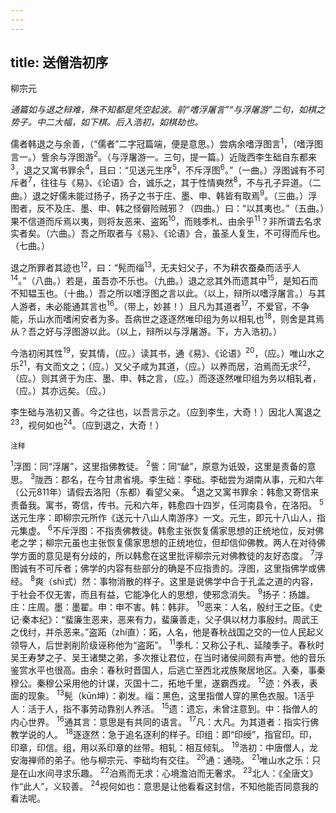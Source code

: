 ```yaml
---
---
---
```

title: 送僧浩初序
---



柳宗元

*通篇如与退之辩难，殊不知都是凭空起波。前“嗜浮屠言”“与浮屠游”二句，如棋之势子。中二大幅，如下棋。后入浩初，如棋劫也。*

儒者韩退之与余善，（“儒者”二字冠篇端，便是意思。）尝病余嗜浮图言<sup>1</sup>，（嗜浮图言一。）訾余与浮图游<sup>2</sup>。（与浮屠游一。三句，提一篇。）近陇西李生础自东都来<sup>3</sup>，退之又寓书罪余<sup>4</sup>，且曰：“见送元生序<sup>5</sup>，不斥浮图<sup>6</sup>。”（一曲。）浮图诚有不可斥者<sup>7</sup>，往往与《易》、《论语》合，诚乐之，其于性情奭然<sup>8</sup>，不与孔子异道。（二曲。）退之好儒未能过扬子，扬子之书于庄、墨、申、韩皆有取焉<sup>9</sup>。（三曲。）浮图者，反不及庄、墨、申、韩之怪僻险贼邪？（四曲。）曰：“以其夷也。”（五曲。）果不信道而斥焉以夷，则将友恶来、盗跖<sup>10</sup>，而贱季札、由余乎<sup>11</sup>？非所谓去名求实者矣。（六曲。）吾之所取者与《易》、《论语》合，虽圣人复生，不可得而斥也。（七曲。）

退之所罪者其迹也<sup>12</sup>，曰：“髡而缁<sup>13</sup>，无夫妇父子，不为耕农蚕桑而活乎人<sup>14</sup>。”（八曲。）若是，虽吾亦不乐也。（九曲。）退之忿其外而遗其中<sup>15</sup>，是知石而不知韫玉也。（十曲。）吾之所以嗜浮图之言以此。（以上，辩所以嗜浮屠言。）与其人游者，未必能通其言也<sup>16</sup>。（带上，妙甚！）且凡为其道者<sup>17</sup>，不爱官，不争能，乐山水而嗜闲安者为多。吾病世之逐逐然唯印组为务以相轧也<sup>18</sup>，则舍是其焉从？吾之好与浮图游以此。（以上，辩所以与浮屠游。下，方入浩初。）

今浩初闲其性<sup>19</sup>，安其情，（应。）读其书，通《易》、《论语》<sup>20</sup>，（应。）唯山水之乐<sup>21</sup>，有文而文之；（应。）又父子咸为其道，（应。）以养而居，泊焉而无求<sup>22</sup>，（应。）则其贤于为庄、墨、申、韩之言，（应。）而逐逐然唯印组为务以相轧者，（应。）其亦远矣。（应。）

李生础与浩初又善。今之往也，以吾言示之。（应到李生，大奇！）因北人寓退之<sup>23</sup>，视何如也<sup>24</sup>。（应到退之，大奇！）

<sup>注释</sup>

<sup>1</sup>浮图：同“浮屠”，这里指佛教徒。
<sup>2</sup>訾：同“龇”，原意为诋毁，这里是责备的意思。
<sup>3</sup>陇西：郡名，在今甘肃省境。李生础：李础。李础尝为湖南从事，元和六年（公元811年）请假去洛阳（东都）看望父亲。
<sup>4</sup>退之又寓书罪余：韩愈又寄信来责备我。寓书，寄信，传书。元和六年，韩愈四十四岁，任河南县令，在洛阳。
<sup>5</sup>送元生序：即柳宗元所作《送元十八山人南游序》一文。元生，即元十八山人，指元集虚。
<sup>6</sup>不斥浮图：不指责佛教徒。韩愈主张恢复儒家思想的正统地位，反对佛老之学；柳宗元虽也主张恢复儒家思想的正统地位，但却信仰佛教。两人在对待佛学方面的意见是有分歧的，所以韩愈在这里批评柳宗元对佛教徒的友好态度。
<sup>7</sup>浮图诚有不可斥者；佛学的内容有些部分的确是不应指贵的。浮图，这里指佛学或佛经。
<sup>8</sup>爽（shì式）然：事物消散的样子。这里是说佛学中合于孔孟之道的内容，于社会不仅无害，而且有益，它能净化人的思想，使邪念消失。
<sup>9</sup>扬子：扬雄。庄：庄周。墨：墨翟。申：申不害。韩：韩非。
<sup>10</sup>恶来：人名，殷纣王之臣。《史记·秦本纪》：“蜚廉生恶来，恶来有力，蜚廉善走，父子俱以材力事殷纣。周武王之伐纣，并杀恶来。”盗跖（zhí直）：跖，人名，他是春秋战国之交的一位人民起义领导人，后世剥削阶级诬称他为“盗跖”。
<sup>11</sup>季札：又称公子札、延陵季子。春秋时吴王寿梦之子、吴王诸樊之弟，多次推让君位，在当时诸侯间颇有声誉。他的音乐鉴赏水平也很高。由余：春秋时晋国人，后逃亡至西北戎族聚居地区。入秦，事秦穆公。秦穆公采用他的计谋，灭国十二，拓地千里，遂霸西戎。
<sup>12</sup>迹：外表，表面的现象。
<sup>13</sup>髡（kūn坤）：剃发。缁：黑色，这里指僧人穿的黑色衣服。1活乎人：活于人，指不事劳动靠别人养活。
<sup>15</sup>遗：遗忘，未曾注意到。中：指僧人的内心世界。
<sup>16</sup>通其言：意思是有共同的语言。
<sup>17</sup>凡：大凡。为其道者：指实行佛教学说的人。
<sup>18</sup>逐逐然：急于追名逐利的样子。印组：即“印绶”，指官印。印，印章，印信。组，用以系印章的丝带。相轧：相互倾轧。
<sup>19</sup>浩初：中唐僧人，龙安海禅师的弟子。他与柳宗元、李础均有交往。
<sup>20</sup>通：通晓。
<sup>21</sup>唯山水之乐：只是在山水间寻求乐趣。
<sup>22</sup>泊焉而无求：心境澹泊而无奢求。
<sup>23</sup>北人：《全唐文》作“此人”，义较善。
<sup>24</sup>视何如也：意思是让他看看这封信，不知他能否同意我的看法呢。
